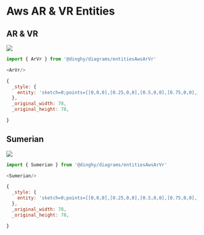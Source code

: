 
# Aws AR & VR Entities


## AR &amp; VR

<Tabs>
  <TabItem value="Preview">

![](./ar-vr.png#drawio)

  </TabItem>
  <TabItem value="Usage">
    
```js
import { ArVr } from '@dinghy/diagrams/entitiesAwsArVr'

<ArVr/>
```

  </TabItem>
  <TabItem value="Definition">
    
```js
{
  _style: {
    entity: 'sketch=0;points=[[0,0,0],[0.25,0,0],[0.5,0,0],[0.75,0,0],[1,0,0],[0,1,0],[0.25,1,0],[0.5,1,0],[0.75,1,0],[1,1,0],[0,0.25,0],[0,0.5,0],[0,0.75,0],[1,0.25,0],[1,0.5,0],[1,0.75,0]];outlineConnect=0;fontColor=#232F3E;gradientColor=#F34482;gradientDirection=north;fillColor=#BC1356;strokeColor=#ffffff;dashed=0;verticalLabelPosition=bottom;verticalAlign=top;align=center;html=1;fontSize=12;fontStyle=0;aspect=fixed;shape=mxgraph.aws4.resourceIcon;resIcon=mxgraph.aws4.ar_vr;',
  },
  _original_width: 78,
  _original_height: 78,

}
```

  </TabItem>
</Tabs>


## Sumerian

<Tabs>
  <TabItem value="Preview">

![](./sumerian.png#drawio)

  </TabItem>
  <TabItem value="Usage">
    
```js
import { Sumerian } from '@dinghy/diagrams/entitiesAwsArVr'

<Sumerian/>
```

  </TabItem>
  <TabItem value="Definition">
    
```js
{
  _style: {
    entity: 'sketch=0;points=[[0,0,0],[0.25,0,0],[0.5,0,0],[0.75,0,0],[1,0,0],[0,1,0],[0.25,1,0],[0.5,1,0],[0.75,1,0],[1,1,0],[0,0.25,0],[0,0.5,0],[0,0.75,0],[1,0.25,0],[1,0.5,0],[1,0.75,0]];outlineConnect=0;fontColor=#232F3E;gradientColor=#F34482;gradientDirection=north;fillColor=#BC1356;strokeColor=#ffffff;dashed=0;verticalLabelPosition=bottom;verticalAlign=top;align=center;html=1;fontSize=12;fontStyle=0;aspect=fixed;shape=mxgraph.aws4.resourceIcon;resIcon=mxgraph.aws4.sumerian;',
  },
  _original_width: 78,
  _original_height: 78,

}
```

  </TabItem>
</Tabs>

